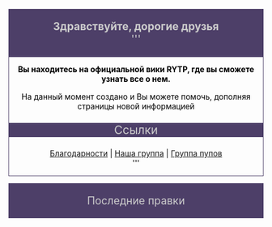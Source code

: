<mainpage-leftcolumn-start/>

<div style="border:1px solid #4d3f68; background:#4d3f68; text-align:center; font-size:150%; color:#cccccc">'''Здравствуйте, дорогие друзья'''<br />'''</div>

<div style="border:1px solid #4d3f68; background:#сссссс; text-align:center; font-size:110%; color:#000000">
'''Вы находитесь на официальной вики RYTP, где вы сможете узнать все о нем.'''

На данный момент создано [[Служебная:Allpages|{{NUMBEROFARTICLES}}]] {{plural:{{NUMBEROFARTICLES}}|статья|статьи|статей}} и Вы можете помочь, дополняя страницы новой информацией
<div style="border:0px solid #4d3f68; background:#4d3f68; text-align:center; font-size:150%; color:#cccccc">Ссылки</div> 
[[Благодарности]] | [https://vk.com/ruspoopwiki Наша группа] | [https://vk.com/russianpoop Группа пупов]
<br />'''</div>

<gallery type="slideshow" crop="true" position="right" showrecentuploads="true">
</gallery>

<mainpage-endcolumn/>
<mainpage-rightcolumn-start/>

<div style="border:1px solid #4d3f68; background:#4d3f68; text-align:center; font-size:150%; color:#cccccc">Последние правки</div>

<activityfeed size="5" shortlist="false"></activityfeed>